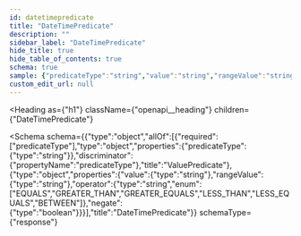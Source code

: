 ```yaml
---
id: datetimepredicate
title: "DateTimePredicate"
description: ""
sidebar_label: "DateTimePredicate"
hide_title: true
hide_table_of_contents: true
schema: true
sample: {"predicateType":"string","value":"string","rangeValue":"string","operator":"EQUALS","negate":true}
custom_edit_url: null
---
```



<Heading
  as={"h1"}
  className={"openapi__heading"}
  children={"DateTimePredicate"}
>
</Heading>





<Schema
  schema={{"type":"object","allOf":[{"required":["predicateType"],"type":"object","properties":{"predicateType":{"type":"string"}},"discriminator":{"propertyName":"predicateType"},"title":"ValuePredicate"},{"type":"object","properties":{"value":{"type":"string"},"rangeValue":{"type":"string"},"operator":{"type":"string","enum":["EQUALS","GREATER_THAN","GREATER_EQUALS","LESS_THAN","LESS_EQUALS","BETWEEN"]},"negate":{"type":"boolean"}}}],"title":"DateTimePredicate"}}
  schemaType={"response"}
>
  
</Schema>
            